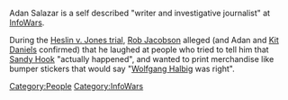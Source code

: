 {{Stub}}

Adan Salazar is a self described "writer and investigative journalist" at [[InfoWars]].

During the [[Texas Sandy Hook Lawsuit (Heslin v. Jones)|Heslin v. Jones trial]], [[Rob Jacobson]] alleged (and Adan and [[Kit Daniels]] confirmed) that he laughed at people who tried to tell him that [[Sandy Hook]] "actually happened", and wanted to print merchandise like bumper stickers that would say "[[Wolfgang Halbig]] was right".
[[Category:People]]
[[Category:InfoWars]]